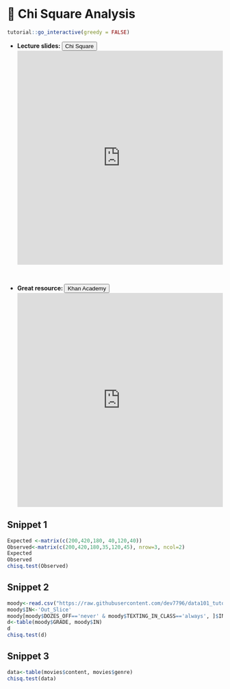 # 🔖 Chi Square Analysis {#chitest}

<script src="files/js/dcl.js"></script>
<link rel="stylesheet" href="https://maxcdn.bootstrapcdn.com/bootstrap/3.4.1/css/bootstrap.min.css">
<script src="https://maxcdn.bootstrapcdn.com/bootstrap/3.4.1/js/bootstrap.min.js"></script>

```r
tutorial::go_interactive(greedy = FALSE)

```

- **Lecture slides: **     <button class="btn btn-primary" data-toggle="collapse" data-target="#CS12">Chi Square</button> 
<div id="CS12" class="collapse">
<embed src="https://www.khanacademy.org/math/ap-statistics/chi-square-tests/chi-square-goodness-fit/v/chi-square-statistic" width="100%" height="500px"></embed>
</div>

<br>

- **Great resource: **     <button class="btn btn-primary" data-toggle="collapse" data-target="#KS12">Khan Academy</button> 
<div id="KS12" class="collapse">
<embed src="https://docs.google.com/presentation/d/1h-h2S5lW6ReFwdeJKNflPpE0iCjoS08T0mpgSLiFv88/edit?usp=sharing" width="100%" height="500px"></embed>
</div>

## Snippet 1

```r
Expected <-matrix(c(200,420,180, 40,120,40))
Observed<-matrix(c(200,420,180,35,120,45), nrow=3, ncol=2)
Expected
Observed
chisq.test(Observed)
```

## Snippet 2

```r
moody<-read.csv("https://raw.githubusercontent.com/dev7796/data101_tutorial/main/files/dataset/moody2020b.csv")
moody$IN<-'Out_Slice'
moody[moody$DOZES_OFF=='never' & moody$TEXTING_IN_CLASS=='always', ]$IN<-'In_Slice'
d<-table(moody$GRADE, moody$IN)
d
chisq.test(d)
```

## Snippet 3


```r
data<-table(movies$content, movies$genre)
chisq.test(data)
```

